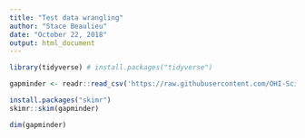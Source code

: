 ```yaml
---
title: "Test data wrangling"
author: "Stace Beaulieu"
date: "October 22, 2018"
output: html_document
---
```


```r
library(tidyverse) # install.packages("tidyverse")
```

```r
gapminder <- readr::read_csv('https://raw.githubusercontent.com/OHI-Science/data-science-training/master/data/gapminder.csv')
```

```r
install.packages("skimr")
skimr::skim(gapminder)
```

```r
dim(gapminder)

```

